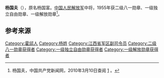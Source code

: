 {{noteTA
|1=zh-hans:蒋介石;zh-hk:蒋介石;zh-tw:蒋中正;
|2=zh-hans:斯大林;zh-hk:史太林;zh-tw:史達林;
|3=zh-cn:朝鲜战争; zh-sg:韩战; zh-tw:韓戰; zh-hk:韓戰;}}
{{Infobox_officeholder
| name = 杨国夫
| image name = Yang Guofu.jpg
| width =200 
| now = 
| period = 
| Sex =
| different name =
| party = {{中国共产党}}
| nationality = {{PRC}}
| Native place =
| date of birth = 1905年6月
| place of birth = {{QIN}}[[安徽省|安徽省]][[霍邱县|霍邱县]]洪家集
| date of death = 1982年2月4日 （77歲）
| place of death = {{PRC}}[[北京|北京]]
| religion = [[共产主义|共产主义]]
| spouse = 
| relatives = 
| educate = 
* 少年时期无
| past =
* 红4军第12师35团连长，第10师30团连长、营长
* 红一军团第4师11团副团长、团长
* 清河军区司令员
* 渤海军区司令员兼第7师师长
* 东北民主联军第7师师长
* 东北民主联军第6纵队
* 东北野战军第6纵队副司令员
* 人民解放军第43军副军长
* 1949年6月，江西军区副司令员
| work =
* 《战斗在清河平原》
}}
'''杨国夫'''（{{bd|1905年|6月|1982年|2月4日}}），原名杨国富。[[中国人民解放军|中国人民解放军]]中将，1955年获二级八一勋章、一级独立自由勋章、一级解放勋章<ref name="官方">杨国夫，中国共产党新闻网，2010年3月10日查阅 [http://dangshi.people.com.cn/GB/165617/165618/166491/167908/9975101.html] {{Wayback|url=http://dangshi.people.com.cn/GB/165617/165618/166491/167908/9975101.html |date=20160304071451 }}。</ref>。

== 参考来源 ==
{{reflist}}

{{中国军事人物小作品}}
{{中國人民解放軍開國中將}}

[[Category:霍邱人|Category:霍邱人]]
[[Category:杨姓|Category:杨姓]]
[[Category:江西省军区副司令员|Category:江西省军区副司令员]]
[[Category:二级八一勋章获得者|Category:二级八一勋章获得者]]
[[Category:一级独立自由勋章获得者|Category:一级独立自由勋章获得者]]
[[Category:一级解放勋章获得者|Category:一级解放勋章获得者]]